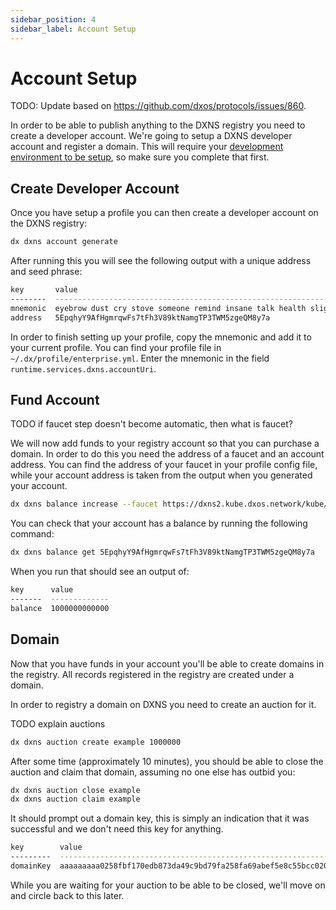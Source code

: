 ```yaml
---
sidebar_position: 4
sidebar_label: Account Setup
---
```


# Account Setup

TODO: Update based on https://github.com/dxos/protocols/issues/860.

In order to be able to publish anything to the DXNS registry you need to create a developer account. We're going to setup a DXNS developer account and register a domain. This will require your [development environment to be setup](./dev-environment), so make sure you complete that first.

## Create Developer Account

Once you have setup a profile you can then create a developer account on the DXNS registry:

```bash
dx dxns account generate
```

After running this you will see the following output with a unique address and seed phrase:

```bash
key       value
--------  ----------------------------------------------------------------------------
mnemonic  eyebrow dust cry stove someone remind insane talk health slight swarm yellow
address   5EpqhyY9AfHgmrqwFs7tFh3V89ktNamgTP3TWM5zgeQM8y7a
```

In order to finish setting up your profile, copy the mnemonic and add it to your current profile. You can find your profile file in `~/.dx/profile/enterprise.yml`. Enter the mnemonic in the field `runtime.services.dxns.accountUri`.

## Fund Account

TODO if faucet step doesn't become automatic, then what is faucet?

We will now add funds to your registry account so that you can purchase a domain. In order to do this you need the address of a faucet and an account address. You can find the address of your faucet in your profile config file, while your account address is taken from the output when you generated your account.

```bash
dx dxns balance increase --faucet https://dxns2.kube.dxos.network/kube/faucet --account 5EpqhyY9AfHgmrqwFs7tFh3V89ktNamgTP3TWM5zgeQM8y7a
```

You can check that your account has a balance by running the following command:

```bash
dx dxns balance get 5EpqhyY9AfHgmrqwFs7tFh3V89ktNamgTP3TWM5zgeQM8y7a
```

When you run that should see an output of:

```bash
key      value
-------  -------------
balance  1000000000000
```

## Domain

Now that you have funds in your account you'll be able to create domains in the registry. All records registered in the registry are created under a domain.

In order to registry a domain on DXNS you need to create an auction for it.

TODO explain auctions

```bash
dx dxns auction create example 1000000
```

After some time (approximately 10 minutes), you should be able to close the auction and claim that domain, assuming no one else has outbid you:

```bash
dx dxns auction close example
dx dxns auction claim example
```

It should prompt out a domain key, this is simply an indication that it was successful and we don't need this key for anything.

```bash
key        value
---------  ----------------------------------------------------------------
domainKey  aaaaaaaaa0258fbf170edb873da49c9bd79fa258fa69abef5e8c55bcc020088e
```

While you are waiting for your auction to be able to be closed, we'll move on and circle back to this later.
